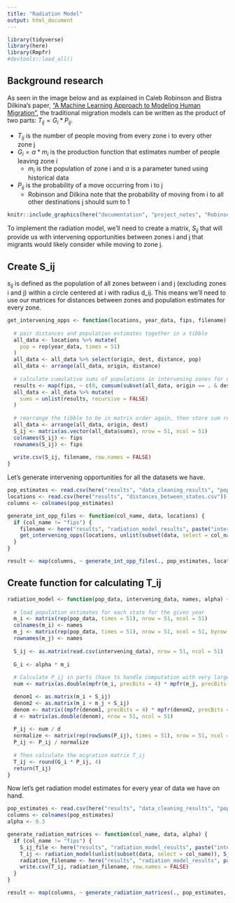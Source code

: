 ```yaml
---
title: "Radiation Model"
output: html_document
---
```

```r
library(tidyverse)
library(here)
library(Rmpfr)
#devtools::load_all()
```

## Background research
As seen in the image below and as explained in Caleb Robinson and Bistra Dilkina's paper, ["A Machine Learning Approach to Modeling Human Migration"](https://doi.org/10.1145/3209811.3209868), the traditional migration models can be written as the product of two parts: $T_{ij} = G_i * P_{ij}$. 

  * $T_{ij}$ is the number of people moving from every zone i to every other zone j
  * $G_i = \alpha * m_i$ is the production function that estimates number of people leaving zone i
    * $m_i$ is the population of zone i and $\alpha$ is a parameter tuned using historical data
  * $P_{ij}$ is the probability of a move occurring from i to j
    * Robinson and Dilkina note that the probability of moving from i to all other destinations j should sum to 1

```r
knitr::include_graphics(here("documentation", "project_notes", "Robinson_and_Dilkina_Table_1.PNG"))
```

To implement the radiation model, we'll need to create a matrix, $S_{ij}$ that will provide us with intervening opportunities between zones i and j that migrants would likely consider while moving to zone j.

## Create S_ij

$s_{ij}$ is defined as the population of all zones between i and j (excluding zones i and j) within a circle centered at i with radius d_ij. This means we'll need to use our matrices for distances between zones and population estimates for every zone.
```r
get_intervening_opps <- function(locations, year_data, fips, filename) {
  
  # pair distances and population estimates together in a tibble
  all_data <- locations %>% mutate(
    pop = rep(year_data, times = 51)
  )
  all_data <- all_data %>% select(origin, dest, distance, pop)
  all_data <- arrange(all_data, origin, distance)
  
  # calculate cumulative sums of populations in intervening zones for each i (origin state)
  results <- map(fips, ~ c(0, cumsum(subset(all_data, origin == . & dest != 1)$pop)))
  all_data <- all_data %>% mutate(
    sums = unlist(results, recursive = FALSE)
  )
  
  # rearrange the tibble to be in matrix order again, then store sum results as S_ij
  all_data <- arrange(all_data, origin, dest)
  S_ij <- matrix(as.vector(all_data$sums), nrow = 51, ncol = 51)
  colnames(S_ij) <- fips
  rownames(S_ij) <- fips
  
  write.csv(S_ij, filename, row.names = FALSE)
}
```

Let's generate intervening opportunities for all the datasets we have.
```r
pop_estimates <- read.csv(here("results", "data_cleaning_results", "population_estimates.csv"))
locations <- read.csv(here("results", "distances_between_states.csv"))
columns <- colnames(pop_estimates)

generate_int_opp_files <- function(col_name, data, locations) {
  if (col_name != "fips") {
    filename <- here("results", "radiation_model_results", paste("intervening_opportunities_", col_name, ".csv", sep=''))
    get_intervening_opps(locations, unlist(subset(data, select = col_name)), unlist(data %>% select("fips")), filename)
  }
}

result <- map(columns, ~ generate_int_opp_files(., pop_estimates, locations))
```


## Create function for calculating T_ij
```r
radiation_model <- function(pop_data, intervening_data, names, alpha) {
  
  # load population estimates for each state for the given year
  m_i <- matrix(rep(pop_data, times = 51), nrow = 51, ncol = 51)
  colnames(m_i) <- names
  m_j <- matrix(rep(pop_data, times = 51), nrow = 51, ncol = 51, byrow = TRUE)
  rownames(m_j) <- names
  
  S_ij <- as.matrix(read.csv(intervening_data), nrow = 51, ncol = 51)
  
  G_i <- alpha * m_i
  
  # Calculate P_ij in parts (have to handle computation with very large numbers)
  num <- matrix(as.double(mpfr(m_i, precBits = 4) * mpfr(m_j, precBits = 4)), nrow = 51, ncol = 51)

  denom1 <- as.matrix(m_i + S_ij)
  denom2 <- as.matrix(m_i + m_j + S_ij)
  denom <- matrix((mpfr(denom1, precBits = 4) * mpfr(denom2, precBits = 4)), nrow = 51, ncol = 51)
  d <- matrix(as.double(denom), nrow = 51, ncol = 51)
  
  P_ij <- num / d
  normalize <- matrix(rep(rowSums(P_ij), times = 51), nrow = 51, ncol = 51)
  P_ij <- P_ij / normalize
  
  # Then calculate the migration matrix T_ij
  T_ij <- round(G_i * P_ij, 4)
  return(T_ij)
}
```


Now let's get radiation model estimates for every year of data we have on hand.
```r
pop_estimates <- read.csv(here("results", "data_cleaning_results", "population_estimates.csv"))
columns <- colnames(pop_estimates)
alpha <- 0.3

generate_radiation_matrices <- function(col_name, data, alpha) {
  if (col_name != "fips") {
    S_ij_file <- here("results", "radiation_model_results", paste("intervening_opportunities_", col_name, ".csv", sep=''))
    T_ij <- radiation_model(unlist(subset(data, select = col_name)), S_ij_file, unlist(subset(data, select = "fips")), alpha)
    radiation_filename <- here("results", "radiation_model_results", paste("alpha_", as.character(alpha), "_", col_name, ".csv", sep=''))
    write.csv(T_ij, radiation_filename, row.names = FALSE)
  }
}

result <- map(columns, ~ generate_radiation_matrices(., pop_estimates, alpha))
```

